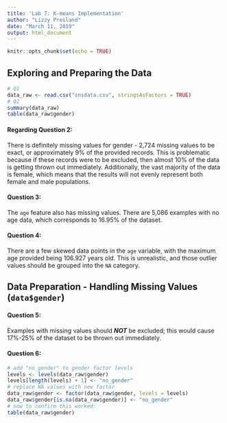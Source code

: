```yaml
---
title: 'Lab 7: K-means Implementation'
author: "Lizzy Presland"
date: "March 11, 2019"
output: html_document
---
```


```r
knitr::opts_chunk$set(echo = TRUE)
```

## Exploring and Preparing the Data

```r
# Q1
data_raw <- read.csv("snsdata.csv", stringsAsFactors = TRUE)
# Q2
summary(data_raw)
table(data_raw$gender)
```

#### Regarding Question 2: 

There is definitely missing values for gender - 2,724 missing values to be exact, or approximately 9% of the provided records. This is problematic because if these records were to be excluded, then almost 10% of the data is getting thrown out immediately. Additionally, the vast majority of the data is female, which means that the results will not evenly represent both female and male populations.

#### Question 3:

The `age` feature also has missing values. There are 5,086 examples with no age data, which corresponds to 16.95% of the dataset.

#### Question 4:

There are a few skewed data points in the `age` variable, with the maximum age provided being 106.927 years old. This is unrealistic, and those outlier values should be grouped into the `NA` category.

## Data Preparation - Handling Missing Values (`data$gender`)

#### Question 5:

Examples with missing values should ***NOT*** be excluded; this would cause 17%-25% of the dataset to be thrown out immediately.

#### Question 6:

```r
# add "no_gender" to gender factor levels
levels <- levels(data_raw$gender)
levels[length(levels) + 1] <- "no_gender"
# replace NA values with new factor
data_raw$gender <- factor(data_raw$gender, levels = levels)
data_raw$gender[is.na(data_raw$gender)] <- "no_gender"
# now to confirm this worked:
table(data_raw$gender)
```


